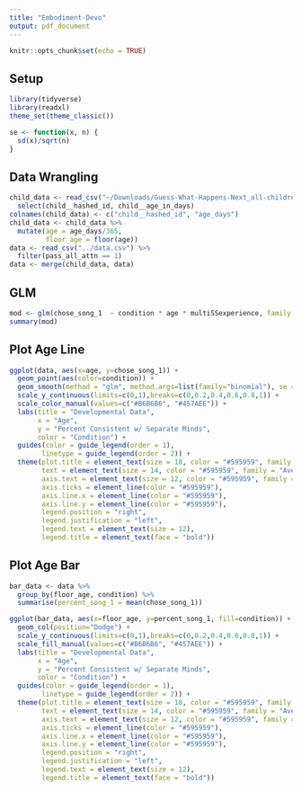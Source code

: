 ```yaml
---
title: "Embodiment-Devo"
output: pdf_document
---
```


```r
knitr::opts_chunk$set(echo = TRUE)
```

## Setup
```r
library(tidyverse)
library(readxl)
theme_set(theme_classic())

se <- function(x, n) {
  sd(x)/sqrt(n)
}
```

## Data Wrangling
```r
child_data <- read_csv("~/Downloads/Guess-What-Happens-Next_all-children-identifiable.csv") %>%
  select(child__hashed_id, child__age_in_days)
colnames(child_data) <- c("child__hashed_id", "age_days")
child_data <- child_data %>% 
  mutate(age = age_days/365,
         floor_age = floor(age))
data <- read_csv("../data.csv") %>%
  filter(pass_all_attn == 1)
data <- merge(child_data, data)
```

## GLM
```r
mod <- glm(chose_song_1  ~ condition * age * multiSSexperience, family = binomial, data %>% filter(age >= 9))
summary(mod)
```

## Plot Age Line
```r
ggplot(data, aes(x=age, y=chose_song_1)) +
  geom_point(aes(color=condition)) +
  geom_smooth(method = "glm", method.args=list(family="binomial"), se = FALSE, aes(color=condition)) +
  scale_y_continuous(limits=c(0,1),breaks=c(0,0.2,0.4,0.6,0.8,1)) +
  scale_color_manual(values=c("#B6B6B6", "#457AEE")) +
  labs(title = "Developmental Data",
       x = "Age",
       y = "Percent Consistent w/ Separate Minds",
       color = "Condition") +
  guides(color = guide_legend(order = 1), 
        linetype = guide_legend(order = 2)) +
  theme(plot.title = element_text(size = 18, color = "#595959", family = "Avenir Heavy"),
        text = element_text(size = 14, color = "#595959", family = "Avenir Medium"),
        axis.text = element_text(size = 12, color = "#595959", family = "Avenir Medium"),
        axis.ticks = element_line(color = "#595959"),
        axis.line.x = element_line(color = "#595959"),
        axis.line.y = element_line(color = "#595959"),
        legend.position = "right",
        legend.justification = "left",
        legend.text = element_text(size = 12),
        legend.title = element_text(face = "bold"))
```

## Plot Age Bar
```r
bar_data <- data %>% 
  group_by(floor_age, condition) %>% 
  summarise(percent_song_1 = mean(chose_song_1))

ggplot(bar_data, aes(x=floor_age, y=percent_song_1, fill=condition)) +
  geom_col(position="Dodge") +
  scale_y_continuous(limits=c(0,1),breaks=c(0,0.2,0.4,0.6,0.8,1)) +
  scale_fill_manual(values=c("#B6B6B6", "#457AEE")) +
  labs(title = "Developmental Data",
       x = "Age",
       y = "Percent Consistent w/ Separate Minds",
       color = "Condition") +
  guides(color = guide_legend(order = 1), 
        linetype = guide_legend(order = 2)) +
  theme(plot.title = element_text(size = 18, color = "#595959", family = "Avenir Heavy"),
        text = element_text(size = 14, color = "#595959", family = "Avenir Medium"),
        axis.text = element_text(size = 12, color = "#595959", family = "Avenir Medium"),
        axis.ticks = element_line(color = "#595959"),
        axis.line.x = element_line(color = "#595959"),
        axis.line.y = element_line(color = "#595959"),
        legend.position = "right",
        legend.justification = "left",
        legend.text = element_text(size = 12),
        legend.title = element_text(face = "bold"))
```

